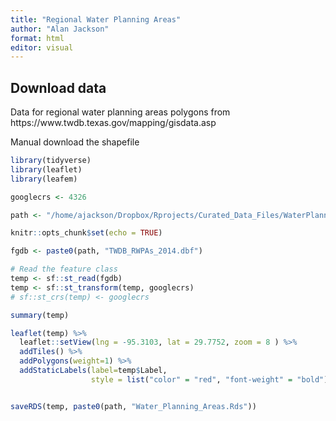 ```yaml
---
title: "Regional Water Planning Areas"
author: "Alan Jackson"
format: html
editor: visual
---
```


## Download data

Data for regional water planning areas polygons from
https://www.twdb.texas.gov/mapping/gisdata.asp

Manual download the shapefile

```r
library(tidyverse)
library(leaflet)
library(leafem)

googlecrs <- 4326

path <- "/home/ajackson/Dropbox/Rprojects/Curated_Data_Files/WaterPlanningAreas/"

knitr::opts_chunk$set(echo = TRUE)
```


```r

fgdb <- paste0(path, "TWDB_RWPAs_2014.dbf")

# Read the feature class
temp <- sf::st_read(fgdb)
temp <- sf::st_transform(temp, googlecrs)
# sf::st_crs(temp) <- googlecrs

summary(temp)

leaflet(temp) %>% 
  leaflet::setView(lng = -95.3103, lat = 29.7752, zoom = 8 ) %>%   
  addTiles() %>% 
  addPolygons(weight=1) %>% 
  addStaticLabels(label=temp$Label,
                  style = list("color" = "red", "font-weight" = "bold"))


saveRDS(temp, paste0(path, "Water_Planning_Areas.Rds"))


```
